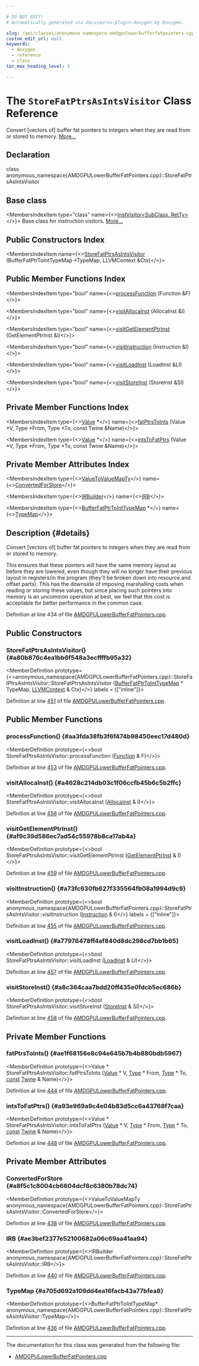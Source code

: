 ```yaml
---

# DO NOT EDIT!
# Automatically generated via docusaurus-plugin-doxygen by Doxygen.

slug: /api/classes/anonymous-namespace-amdgpulowerbufferfatpointers-cpp-/storefatptrsasintsvisitor
custom_edit_url: null
keywords:
  - doxygen
  - reference
  - class
toc_max_heading_level: 3

---
```





# The `StoreFatPtrsAsIntsVisitor` Class Reference

<DoxygenPage pluginConfig={pluginConfig}>

Convert &#91;vectors of&#93; buffer fat pointers to integers when they are read from or stored to memory. <a href="#details">More...</a>

## Declaration

<CodeBlock>class anonymous_namespace{AMDGPULowerBufferFatPointers.cpp}::StoreFatPtrsAsIntsVisitor</CodeBlock>

## Base class

<MembersIndex>

<MembersIndexItem
  type="class"
  name={<><a href="/docs/api/classes/llvm/instvisitor">InstVisitor&lt;SubClass, RetTy&gt;</a></>}>
Base class for instruction visitors. <a href="/docs/api/classes/llvm/instvisitor/#details">More...</a>
</MembersIndexItem>

</MembersIndex>

## Public Constructors Index

<MembersIndex>

<MembersIndexItem
  name={<><a href="#a80b876c4ea1bb6f548a3ecffffb95a32">StoreFatPtrsAsIntsVisitor</a> (BufferFatPtrToIntTypeMap &#42;TypeMap, LLVMContext &amp;Ctx)</>}>
</MembersIndexItem>

</MembersIndex>

## Public Member Functions Index

<MembersIndex>

<MembersIndexItem
  type="bool"
  name={<><a href="#aa3fda38fb3f6f474b98450eec17d480d">processFunction</a> (Function &amp;F)</>}>
</MembersIndexItem>

<MembersIndexItem
  type="bool"
  name={<><a href="#a4628c214db03c1f06ccfb45b6c5b2ffc">visitAllocaInst</a> (AllocaInst &amp;I)</>}>
</MembersIndexItem>

<MembersIndexItem
  type="bool"
  name={<><a href="#af9c39d586ec7ad54c55978b8ca17ab4a">visitGetElementPtrInst</a> (GetElementPtrInst &amp;I)</>}>
</MembersIndexItem>

<MembersIndexItem
  type="bool"
  name={<><a href="#a73fc630fb627f335564fb08a1994d9c9">visitInstruction</a> (Instruction &amp;I)</>}>
</MembersIndexItem>

<MembersIndexItem
  type="bool"
  name={<><a href="#a77976478ff4af840d8dc298cd7bb1b65">visitLoadInst</a> (LoadInst &amp;LI)</>}>
</MembersIndexItem>

<MembersIndexItem
  type="bool"
  name={<><a href="#a8c364caa7bdd20ff435e0fdcb5ec686b">visitStoreInst</a> (StoreInst &amp;SI)</>}>
</MembersIndexItem>

</MembersIndex>

## Private Member Functions Index

<MembersIndex>

<MembersIndexItem
  type={<><a href="/docs/api/classes/llvm/value">Value</a> &#42;</>}
  name={<><a href="#ae1f68156e8c94e645b7b4b880bdb5967">fatPtrsToInts</a> (Value &#42;V, Type &#42;From, Type &#42;To, const Twine &amp;Name)</>}>
</MembersIndexItem>

<MembersIndexItem
  type={<><a href="/docs/api/classes/llvm/value">Value</a> &#42;</>}
  name={<><a href="#a93e969a9c4e04b83d5cc6a43768f7caa">intsToFatPtrs</a> (Value &#42;V, Type &#42;From, Type &#42;To, const Twine &amp;Name)</>}>
</MembersIndexItem>

</MembersIndex>

## Private Member Attributes Index

<MembersIndex>

<MembersIndexItem
  type={<><a href="/docs/api/namespaces/llvm/#abf0f52ae29f87b5e0f2b95ff961cdae1">ValueToValueMapTy</a></>}
  name={<><a href="#a8f5c1c8004cb6604dcf8c6380b78dc74">ConvertedForStore</a></>}>
</MembersIndexItem>

<MembersIndexItem
  type={<><a href="/docs/api/classes/llvm/irbuilder">IRBuilder</a></>}
  name={<><a href="#ae3bef2377e52100682a06c69aa41aa94">IRB</a></>}>
</MembersIndexItem>

<MembersIndexItem
  type={<><a href="/docs/api/classes/anonymous-namespace-amdgpulowerbufferfatpointers-cpp-/bufferfatptrtointtypemap">BufferFatPtrToIntTypeMap</a> &#42;</>}
  name={<><a href="#a705d692a109dd4ea16facb43a77bfea8">TypeMap</a></>}>
</MembersIndexItem>

</MembersIndex>

## Description {#details}

Convert &#91;vectors of&#93; buffer fat pointers to integers when they are read from or stored to memory.

This ensures that these pointers will have the same memory layout as before they are lowered, even though they will no longer have their previous layout in registers/in the program (they&#39;ll be broken down into resource and offset parts). This has the downside of imposing marshalling costs when reading or storing these values, but since placing such pointers into memory is an uncommon operation at best, we feel that this cost is acceptable for better performance in the common case.

Definition at line 434 of file <a href="/docs/api/files/lib/lib/target/lib/target/amdgpu/amdgpulowerbufferfatpointers-cpp">AMDGPULowerBufferFatPointers.cpp</a>.

<SectionDefinition>

## Public Constructors

### StoreFatPtrsAsIntsVisitor() {#a80b876c4ea1bb6f548a3ecffffb95a32}

<MemberDefinition
  prototype={<>anonymous&#95;namespace&#123;AMDGPULowerBufferFatPointers.cpp&#125;::StoreFatPtrsAsIntsVisitor::StoreFatPtrsAsIntsVisitor (<a href="/docs/api/classes/anonymous-namespace-amdgpulowerbufferfatpointers-cpp-/bufferfatptrtointtypemap">BufferFatPtrToIntTypeMap</a> &#42; TypeMap, <a href="/docs/api/classes/llvm/llvmcontext">LLVMContext</a> &amp; Ctx)</>}
  labels = {["inline"]}>

Definition at line <a href="/docs/api/files/lib/lib/target/lib/target/amdgpu/amdgpulowerbufferfatpointers-cpp/#l00451">451</a> of file <a href="/docs/api/files/lib/lib/target/lib/target/amdgpu/amdgpulowerbufferfatpointers-cpp">AMDGPULowerBufferFatPointers.cpp</a>.
</MemberDefinition>

</SectionDefinition>

<SectionDefinition>

## Public Member Functions

### processFunction() {#aa3fda38fb3f6f474b98450eec17d480d}

<MemberDefinition
  prototype={<>bool StoreFatPtrsAsIntsVisitor::processFunction (<a href="/docs/api/classes/llvm/function">Function</a> &amp; F)</>}>

Definition at line <a href="/docs/api/files/lib/lib/target/lib/target/amdgpu/amdgpulowerbufferfatpointers-cpp/#l00453">453</a> of file <a href="/docs/api/files/lib/lib/target/lib/target/amdgpu/amdgpulowerbufferfatpointers-cpp">AMDGPULowerBufferFatPointers.cpp</a>.
</MemberDefinition>

### visitAllocaInst() {#a4628c214db03c1f06ccfb45b6c5b2ffc}

<MemberDefinition
  prototype={<>bool StoreFatPtrsAsIntsVisitor::visitAllocaInst (<a href="/docs/api/classes/llvm/allocainst">AllocaInst</a> &amp; I)</>}>

Definition at line <a href="/docs/api/files/lib/lib/target/lib/target/amdgpu/amdgpulowerbufferfatpointers-cpp/#l00456">456</a> of file <a href="/docs/api/files/lib/lib/target/lib/target/amdgpu/amdgpulowerbufferfatpointers-cpp">AMDGPULowerBufferFatPointers.cpp</a>.
</MemberDefinition>

### visitGetElementPtrInst() {#af9c39d586ec7ad54c55978b8ca17ab4a}

<MemberDefinition
  prototype={<>bool StoreFatPtrsAsIntsVisitor::visitGetElementPtrInst (<a href="/docs/api/classes/llvm/getelementptrinst">GetElementPtrInst</a> &amp; I)</>}>

Definition at line <a href="/docs/api/files/lib/lib/target/lib/target/amdgpu/amdgpulowerbufferfatpointers-cpp/#l00459">459</a> of file <a href="/docs/api/files/lib/lib/target/lib/target/amdgpu/amdgpulowerbufferfatpointers-cpp">AMDGPULowerBufferFatPointers.cpp</a>.
</MemberDefinition>

### visitInstruction() {#a73fc630fb627f335564fb08a1994d9c9}

<MemberDefinition
  prototype={<>bool anonymous&#95;namespace&#123;AMDGPULowerBufferFatPointers.cpp&#125;::StoreFatPtrsAsIntsVisitor::visitInstruction (<a href="/docs/api/classes/llvm/instruction">Instruction</a> &amp; I)</>}
  labels = {["inline"]}>

Definition at line <a href="/docs/api/files/lib/lib/target/lib/target/amdgpu/amdgpulowerbufferfatpointers-cpp/#l00455">455</a> of file <a href="/docs/api/files/lib/lib/target/lib/target/amdgpu/amdgpulowerbufferfatpointers-cpp">AMDGPULowerBufferFatPointers.cpp</a>.
</MemberDefinition>

### visitLoadInst() {#a77976478ff4af840d8dc298cd7bb1b65}

<MemberDefinition
  prototype={<>bool StoreFatPtrsAsIntsVisitor::visitLoadInst (<a href="/docs/api/classes/llvm/loadinst">LoadInst</a> &amp; LI)</>}>

Definition at line <a href="/docs/api/files/lib/lib/target/lib/target/amdgpu/amdgpulowerbufferfatpointers-cpp/#l00457">457</a> of file <a href="/docs/api/files/lib/lib/target/lib/target/amdgpu/amdgpulowerbufferfatpointers-cpp">AMDGPULowerBufferFatPointers.cpp</a>.
</MemberDefinition>

### visitStoreInst() {#a8c364caa7bdd20ff435e0fdcb5ec686b}

<MemberDefinition
  prototype={<>bool StoreFatPtrsAsIntsVisitor::visitStoreInst (<a href="/docs/api/classes/llvm/storeinst">StoreInst</a> &amp; SI)</>}>

Definition at line <a href="/docs/api/files/lib/lib/target/lib/target/amdgpu/amdgpulowerbufferfatpointers-cpp/#l00458">458</a> of file <a href="/docs/api/files/lib/lib/target/lib/target/amdgpu/amdgpulowerbufferfatpointers-cpp">AMDGPULowerBufferFatPointers.cpp</a>.
</MemberDefinition>

</SectionDefinition>

<SectionDefinition>

## Private Member Functions

### fatPtrsToInts() {#ae1f68156e8c94e645b7b4b880bdb5967}

<MemberDefinition
  prototype={<>Value &#42; StoreFatPtrsAsIntsVisitor::fatPtrsToInts (<a href="/docs/api/classes/llvm/value">Value</a> &#42; V, <a href="/docs/api/classes/llvm/type">Type</a> &#42; From, <a href="/docs/api/classes/llvm/type">Type</a> &#42; To, <a href="/docs/api/files/lib/lib/target/lib/target/aarch64/aarch64promoteconstant-cpp/#a90f8350fecae261c25be85d38b451bff">const</a> <a href="/docs/api/classes/llvm/twine">Twine</a> &amp; Name)</>}>

Definition at line <a href="/docs/api/files/lib/lib/target/lib/target/amdgpu/amdgpulowerbufferfatpointers-cpp/#l00444">444</a> of file <a href="/docs/api/files/lib/lib/target/lib/target/amdgpu/amdgpulowerbufferfatpointers-cpp">AMDGPULowerBufferFatPointers.cpp</a>.
</MemberDefinition>

### intsToFatPtrs() {#a93e969a9c4e04b83d5cc6a43768f7caa}

<MemberDefinition
  prototype={<>Value &#42; StoreFatPtrsAsIntsVisitor::intsToFatPtrs (<a href="/docs/api/classes/llvm/value">Value</a> &#42; V, <a href="/docs/api/classes/llvm/type">Type</a> &#42; From, <a href="/docs/api/classes/llvm/type">Type</a> &#42; To, <a href="/docs/api/files/lib/lib/target/lib/target/aarch64/aarch64promoteconstant-cpp/#a90f8350fecae261c25be85d38b451bff">const</a> <a href="/docs/api/classes/llvm/twine">Twine</a> &amp; Name)</>}>

Definition at line <a href="/docs/api/files/lib/lib/target/lib/target/amdgpu/amdgpulowerbufferfatpointers-cpp/#l00448">448</a> of file <a href="/docs/api/files/lib/lib/target/lib/target/amdgpu/amdgpulowerbufferfatpointers-cpp">AMDGPULowerBufferFatPointers.cpp</a>.
</MemberDefinition>

</SectionDefinition>

<SectionDefinition>

## Private Member Attributes

### ConvertedForStore {#a8f5c1c8004cb6604dcf8c6380b78dc74}

<MemberDefinition
  prototype={<>ValueToValueMapTy anonymous&#95;namespace&#123;AMDGPULowerBufferFatPointers.cpp&#125;::StoreFatPtrsAsIntsVisitor::ConvertedForStore</>}>

Definition at line <a href="/docs/api/files/lib/lib/target/lib/target/amdgpu/amdgpulowerbufferfatpointers-cpp/#l00438">438</a> of file <a href="/docs/api/files/lib/lib/target/lib/target/amdgpu/amdgpulowerbufferfatpointers-cpp">AMDGPULowerBufferFatPointers.cpp</a>.
</MemberDefinition>

### IRB {#ae3bef2377e52100682a06c69aa41aa94}

<MemberDefinition
  prototype={<>IRBuilder anonymous&#95;namespace&#123;AMDGPULowerBufferFatPointers.cpp&#125;::StoreFatPtrsAsIntsVisitor::IRB</>}>

Definition at line <a href="/docs/api/files/lib/lib/target/lib/target/amdgpu/amdgpulowerbufferfatpointers-cpp/#l00440">440</a> of file <a href="/docs/api/files/lib/lib/target/lib/target/amdgpu/amdgpulowerbufferfatpointers-cpp">AMDGPULowerBufferFatPointers.cpp</a>.
</MemberDefinition>

### TypeMap {#a705d692a109dd4ea16facb43a77bfea8}

<MemberDefinition
  prototype={<>BufferFatPtrToIntTypeMap&#42; anonymous&#95;namespace&#123;AMDGPULowerBufferFatPointers.cpp&#125;::StoreFatPtrsAsIntsVisitor::TypeMap</>}>

Definition at line <a href="/docs/api/files/lib/lib/target/lib/target/amdgpu/amdgpulowerbufferfatpointers-cpp/#l00436">436</a> of file <a href="/docs/api/files/lib/lib/target/lib/target/amdgpu/amdgpulowerbufferfatpointers-cpp">AMDGPULowerBufferFatPointers.cpp</a>.
</MemberDefinition>

</SectionDefinition>

<hr/>

The documentation for this class was generated from the following file:

<ul>
<li><a href="/docs/api/files/lib/lib/target/lib/target/amdgpu/amdgpulowerbufferfatpointers-cpp">AMDGPULowerBufferFatPointers.cpp</a></li>
</ul>

</DoxygenPage>
